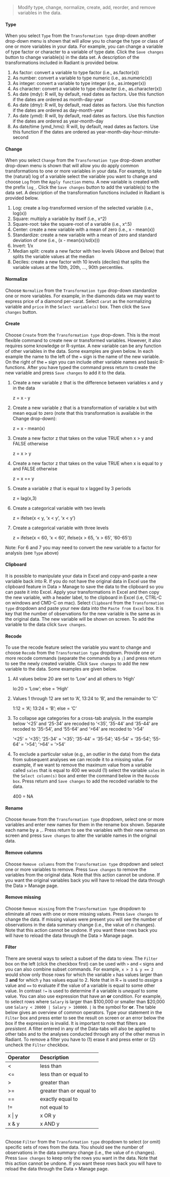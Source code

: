 > Modify type, change, normalize, create, add, reorder, and remove variables in the data.

#### Type

When you select `Type` from the `Transformation type` drop-down another drop-down menu is shown that will allow you to change the type or class of one or more variables in your data. For example, you can change a variable of type factor or character to a variable of type date. Click the `Save changes` button to change variable(s) in the data set. A description of the transformations included in Radiant is provided below.

1. As factor: convert a variable to type factor (i.e., as.factor(x))
2. As number: convert a variable to type numeric (i.e., as.numeric(x))
3. As integer: convert a variable to type integer (i.e., as.integer(x))
4. As character: convert a variable to type character (i.e., as.character(x))
5. As date (mdy): R will, by default, read dates as factors. Use this function if the dates are ordered as month-day-year
6. As date (dmy): R will, by default, read dates as factors. Use this function if the dates are ordered as day-month-year
7. As date (ymd): R will, by default, read dates as factors. Use this function if the dates are ordered as year-month-day
8. As date/time (ymd_hms): R will, by default, read dates as factors. Use this function if the dates are ordered as year-month-day-hour-minute-second

#### Change

When you select `Change` from the `Transformation type` drop-down another drop-down menu is shown that will allow you do apply common transformations to one or more variables in your data. For example, to take the (natural) log of a variable select the variable you want to change and choose `Log` from the `Apply function` menu. A new variable is created with the prefix `log_`. Click the `Save changes` button to add the variable(s) to the data set. A description of the transformation functions included in Radiant is provided below.

1. Log: create a log-transformed version of the selected variable (i.e., log(x))
2. Square: multiply a variable by itself (i.e., x^2)
3. Square-root: take the square-root of a variable (i.e., x^.5)
4. Center: create a new variable with a mean of zero (i.e., x - mean(x))
5. Standardize: create a new variable with a mean of zero and standard deviation of one (i.e., (x - mean(x)/sd(x)))
6. Invert: 1/x
7. Median split: create a new factor with two levels (Above and Below) that splits the variable values at the median
8. Deciles: create a new factor with 10 levels (deciles) that splits the variable values at the 10th, 20th, ..., 90th percentiles.

#### Normalize

Choose `Normalize` from the `Transformation type` drop-down standardize one or more variables. For example, in the diamonds data we may want to express price of a diamond per-carat. Select `carat` as the normalizing variable and `price` in the `Select variable(s)` box. Then click the `Save changes` button.

#### Create

Choose `Create` from the `Transformation type` drop-down. This is the most flexible command to create new or transformed variables. However, it also requires some knowledge or R-syntax. A new variable can be any function of other variables in the data. Some examples are given below. In each example the name to the left of the `=` sign is the name of the new variable. On the right of the `=` sign you can include other variable names and basic R-functions. After you have typed the command press return to create the new variable and press `Save changes` to add it to the data.

1. Create a new variable z that is the difference between variables x and y in the data

	z = x - y

2. Create a new variable z that is a transformation of variable x but with mean equal to zero (note that this transformation is available in the Change drop-down):

	z = x - mean(x)

3. Create a new factor z that takes on the value TRUE when x > y and FALSE otherwise

	z = x > y

4. Create a new factor z that takes on the value TRUE when x is equal to y and FALSE otherwise

	z = x == y

5. Create a variable z that is equal to x lagged by 3 periods

	z = lag(x,3)

6. Create a categorical variable with two levels

	z = ifelse(x < y, 'x < y', 'x < y')

7. Create a categorical variable with three levels

	z = ifelse(x < 60, 'x < 60', ifelse(x > 65, 'x > 65', '60-65'))

Note: For 6 and 7 you may need to convert the new variable to a factor for analysis (see `Type` above)

#### Clipboard

It is possible to manipulate your data in Excel and copy-and-paste a new variable back into R. If you do not have the original data in Excel use the clipboard feature in Data > Manage to save the data to the clipboard so you can paste it into Excel. Apply your transformations in Excel and then copy the new variable, with a header label, to the clipboard in Excel (i.e, CTRL-C on windows and CMD-C on mac). Select `Clipboard` from the `Transformation type` dropdown and paste your new data into the `Paste from Excel` box. It is key that the number of observations for the new variable is the same as in the original data. The new variable will be shown on screen. To add the variable to the data click `Save changes`.

#### Recode

To use the recode feature select the variable you want to change and choose `Recode` from the `Transformation type` dropdown. Provide one or more recode commands (separate the commands by a `;`) and press return to see the newly created variable. Click `Save changes` to add the new variable to the data. Some examples are given below.

1. All values below 20 are set to 'Low' and all others to 'High'

	lo:20 = 'Low'; else = 'High'

2. Values 1 through 12 are set to 'A', 13:24 to 'B', and the remainder to 'C'

	1:12 = 'A'; 13:24 = 'B'; else = 'C'

3.	To collapse age categories for a cross-tab analysis. In the example below '<25' and '25-34' are recoded to '<35', '35-44' and '35-44' are recoded to '35-54', and '55-64' and '>64' are recoded to '>54'

	'<25' = '<35'; '25-34' = '<35'; '35-44' = '35-54'; '45-54' = '35-54'; '55-64' = '>54'; '>64' = '>54'

4. To exclude a particular value (e.g., an outlier in the data) from the data from subsequent analyses we can recode it to a missing value. For example, if we want to remove the maximum value from a variable called `sales` that is equal to 400 we would (1) select the variable `sales` in the `Select column(s)` box and enter the command below in the `Recode box`. Press return and `Save changes` to add the recoded variable to the data.

	400 = NA

#### Rename

Choose `Rename` from the `Transformation type` dropdown, select one or more variables and enter new names for them in the rename box shown. Separate each name by a `,`. Press return to see the variables with their new names on screen and  press `Save changes` to alter the variable names in the original data.

#### Remove columns

Choose `Remove columns` from the `Transformation type` dropdown and select one or more variables to remove. Press `Save changes` to remove the variables from the original data. Note that this action cannot be undone. If you want the original variables back you will have to reload the data through the Data > Manage page.

#### Remove missing

Choose `Remove missing` from the `Transformation type` dropdown to eliminate all rows with one or more missing values. Press `Save changes` to change the data. If missing values were present you will see the number of observations in the data summary change (i.e., the value of _n_ changes). Note that this action cannot be undone. If you want these rows back you will have to reload the data through the Data > Manage page.

#### Filter

 There are several ways to select a subset of the data to view. The `Filter` box on the left (click the checkbox first) can be used with `>` and `<` signs and you can also combine subset commands. For example, `x > 3 & y == 2` would show only those rows for which the variable `x` has values larger than 3 **and** for which `y` has values equal to 2. Note that in R `=` is used to _assign_ a value and `==` to evaluate if the value of a variable is equal to some other value. In contrast `!=` is used to determine if a variable is _unequal_ to some value. You can also use expression that have an **or** condition. For example, to select rows where `Salary` is larger than $100,000 or smaller than $20,000 use `Salary < 20000 | Salary > 100000`. `|` is the symbol for **or**. The table below gives an overview of common operators. Type your statement in the `Filter`  box and press enter to see the result on screen or an error below the box if the expression is invalid. It is important to note that filters are _presistent_. A filter entered in any of the Data-tabs will also be applied to other tabs and to the analyses conducted through any of the other menus in Radiant. To remove a filter you have to (1) erase it and press enter or (2) uncheck the `Filter` checkbox.


| Operator    |     | Description               |
| ----------- | --- |:------------------------- |
| <	          |     | less than                 |
| <=			    |     | less than or equal to     |
| > 			    |     | greater than              |
| >=	 	      |     | greater than or equal to  |
| ==	 		    |     | exactly equal to          |
| !=	 		    |     | not equal to              |
| x &#124; y	|     | x OR y                    |
| x & y	      |     | x AND y                   |


</br>Choose `Filter` from the `Transformation type` dropdown to select (or omit) specific sets of rows from the data. You should see the number of observations in the data summary change (i.e., the value of n changes). Press `Save changes` to keep only the rows you want in the data. Note that this action cannot be undone. If you want these rows back you will have to reload the data through the Data > Manage page.
